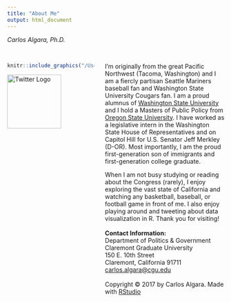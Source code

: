 ```yaml
---
title: "About Me"
output: html_document
---
```

<style>
  .column-left{
    float: left;
    width: 40%;
    text-align: left;
  }
.column-right{
  float: right;
  width: 55%;
  text-align: left;
}
</style>
<script>
<!DOCTYPE html>
<html>
<meta name="viewport" content="width=device-width, initial-scale=1">
<style>
/* On smaller screens, decrease text size */
@media only screen and (max-width: 300px) {
  .text {font-size: 11px}
}
</style>
</html> 
</script>

*Carlos Algara, Ph.D.*
<br/>
<br/>

<div class="column-left">

```r
knitr::include_graphics("/Users/caalgara/Dropbox/Github_Website/calgara.github.io/figures/me_hiking.jpg")
```
<a href = "https://twitter.com/algaraca"><img src="/Users/caalgara/Dropbox/Github_Website/calgara.github.io/figures/twitter.png" alt="Twitter Logo" style="width:125px;" align ="center"></a>
</div>


<div class="column-right">
I'm originally from the great Pacific Northwest (Tacoma, Washington) and I am a fiercly partisan Seattle Mariners baseball fan and Washington State University Cougars fan. I am a proud alumnus of [Washington State University](http://wsu.edu/) and I hold a Masters of Public Policy from [Oregon State University](http://liberalarts.oregonstate.edu/spp/). I have worked as a legislative intern in the Washington State House of Representatives and on Capitol Hill for U.S. Senator Jeff Merkley (D-OR). Most importantly, I am the proud first-generation son of immigrants and first-generation college graduate.  
  
When I am not busy studying or reading about the Congress (rarely), I enjoy exploring the vast state of California and watching any basketball, baseball, or football game in front of me. I also enjoy playing around and tweeting about data visualization in R. Thank you for visiting!  
<br>
**Contact Information:**    
Department of Politics & Government  
Claremont Graduate University    
150 E. 10th Street    
Claremont, California 91711    
[carlos.algara@cgu.edu](mailto:carlos.algara@cgu.edu)
<br>
<br>
<style><div text-align: left; font-size: 90%;'></style>Copyright &copy; 2017 by Carlos Algara. Made with [RStudio](https://www.rstudio.com)</div></div>


<!-- Global site tag (gtag.js) - Google Analytics -->
<script async src="https://www.googletagmanager.com/gtag/js?id=UA-100362112-1"></script>
<script>
  window.dataLayer = window.dataLayer || [];
  function gtag(){dataLayer.push(arguments);}
  gtag('js', new Date());

  gtag('config', 'UA-100362112-1');
</script>

